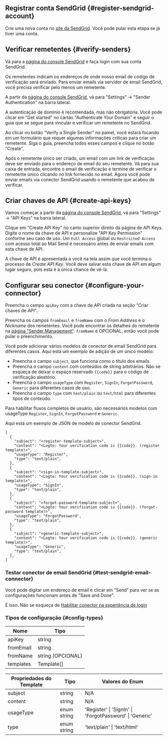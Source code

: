 ## Registrar conta SendGrid \{#register-sendgrid-account}

Crie uma nova conta no [site da SendGrid](https://app.sendgrid.com/). Você pode pular esta etapa se já tiver uma conta.

## Verificar remetentes \{#verify-senders}

Vá para a [página do console SendGrid](https://app.sendgrid.com/) e faça login com sua conta SendGrid.

Os remetentes indicam os endereços de onde nosso email de código de verificação será enviado. Para enviar emails via servidor de email SendGrid, você precisa verificar pelo menos um remetente.

A partir da [página do console SendGrid](https://app.sendgrid.com/), vá para "Settings" -> "Sender Authentication" na barra lateral.

A autenticação de domínio é recomendada, mas não obrigatória. Você pode clicar em "Get started" no cartão "Authenticate Your Domain" e seguir o guia que se segue para vincular e verificar um remetente no SendGrid.

Ao clicar no botão "Verify a Single Sender" no painel, você estará focando em um formulário que requer algumas informações críticas para criar um remetente. Siga o guia, preencha todos esses campos e clique no botão "Create".

Após o remetente único ser criado, um email com um link de verificação deve ser enviado para o endereço de email do seu remetente. Vá para sua caixa de entrada, encontre o email de verificação e termine de verificar o remetente único clicando no link fornecido no email. Agora você pode enviar emails via conector SendGrid usando o remetente que acabou de verificar.

## Criar chaves de API \{#create-api-keys}

Vamos começar a partir da [página do console SendGrid](https://app.sendgrid.com/), vá para "Settings" -> "API Keys" na barra lateral.

Clique em "Create API Key" no canto superior direito da página de API Keys. Digite o nome da chave de API e personalize "API Key Permission" conforme seu caso de uso. Um `Full Access` global ou `Restricted Access` com acesso total ao Mail Send é necessário antes de enviar emails com esta chave de API.

A chave de API é apresentada a você na tela assim que você termina o processo de _Create API Key_. Você deve salvar esta chave de API em algum lugar seguro, pois esta é a única chance de vê-la.

## Configurar seu conector \{#configure-your-connector}

Preencha o campo `apiKey` com a chave de API criada na seção "Criar chaves de API".

Preencha os campos `fromEmail` e `fromName` com o _From Address_ e o _Nickname_ dos remetentes. Você pode encontrar os detalhes do remetente na [página "Sender Management"](https://mc.sendgrid.com/senders). `fromName` é OPCIONAL, então você pode pular o preenchimento.

Você pode adicionar vários modelos de conector de email SendGrid para diferentes casos. Aqui está um exemplo de adição de um único modelo:

- Preencha o campo `subject`, que funciona como o título dos emails.
- Preencha o campo `content` com conteúdos de string arbitrários. Não se esqueça de deixar o espaço reservado `{{code}}` para o código de verificação aleatório.
- Preencha o campo `usageType` com `Register`, `SignIn`, `ForgotPassword`, `Generic` para diferentes casos de uso.
- Preencha o campo `type` com `text/plain` ou `text/html` para diferentes tipos de conteúdo.

Para habilitar fluxos completos de usuário, são necessários modelos com usageType `Register`, `SignIn`, `ForgotPassword` e `Generic`.

Aqui está um exemplo de JSON de modelo de conector SendGrid.

```jsonc
[
  {
    "subject": "<register-template-subject>",
    "content": "<Logto: Your verification code is {{code}}. (register template)>",
    "usageType": "Register",
    "type": "text/plain",
  },
  {
    "subject": "<sign-in-template-subject>",
    "content": "<Logto: Your verification code is {{code}}. (sign-in template)>",
    "usageType": "SignIn",
    "type": "text/plain",
  },
  {
    "subject": "<forgot-password-template-subject>",
    "content": "<Logto: Your verification code is {{code}}. (forgot-password template)>",
    "usageType": "ForgotPassword",
    "type": "text/plain",
  },
  {
    "subject": "<generic-template-subject>",
    "content": "<Logto: Your verification code is {{code}}. (generic template)>",
    "usageType": "Generic",
    "type": "text/plain",
  },
]
```

### Testar conector de email SendGrid \{#test-sendgrid-email-connector}

Você pode digitar um endereço de email e clicar em "Send" para ver se as configurações funcionam antes de "Save and Done".

É isso. Não se esqueça de [Habilitar conector na experiência de login](/connectors/email-connectors/#enable-email-sign-up-or-sign-in)

### Tipos de configuração \{#config-types}

| Nome      | Tipo              |
| --------- | ----------------- |
| apiKey    | string            |
| fromEmail | string            |
| fromName  | string (OPCIONAL) |
| templates | Template[]        |

| Propriedades do Template | Tipo        | Valores do Enum                                         |
| ------------------------ | ----------- | ------------------------------------------------------- |
| subject                  | string      | N/A                                                     |
| content                  | string      | N/A                                                     |
| usageType                | enum string | 'Register' \| 'SignIn' \| 'ForgotPassword' \| 'Generic' |
| type                     | enum string | 'text/plain' \| 'text/html'                             |
